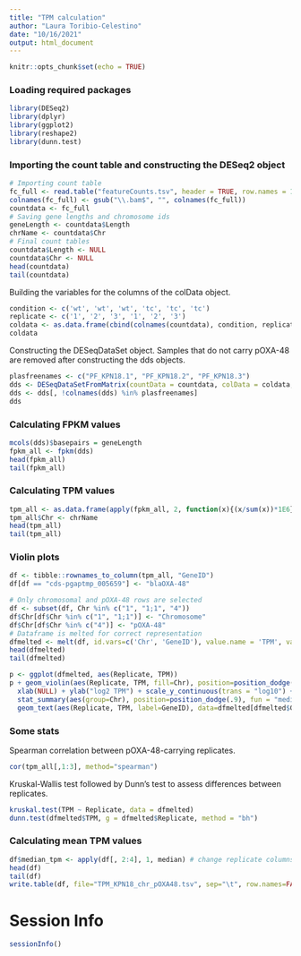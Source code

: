 ```yaml
---
title: "TPM calculation"
author: "Laura Toribio-Celestino"
date: "10/16/2021"
output: html_document
---
```


```r
knitr::opts_chunk$set(echo = TRUE)
```

### Loading required packages

```r
library(DESeq2)
library(dplyr)
library(ggplot2)
library(reshape2)
library(dunn.test)
```

### Importing the count table and constructing the DESeq2 object

```r
# Importing count table
fc_full <- read.table("featureCounts.tsv", header = TRUE, row.names = 1)
colnames(fc_full) <- gsub("\\.bam$", "", colnames(fc_full))
countdata <- fc_full
# Saving gene lengths and chromosome ids
geneLength <- countdata$Length
chrName <- countdata$Chr
# Final count tables
countdata$Length <- NULL
countdata$Chr <- NULL
head(countdata)
tail(countdata)
```

Building the variables for the columns of the colData object.

```r
condition <- c('wt', 'wt', 'wt', 'tc', 'tc', 'tc')
replicate <- c('1', '2', '3', '1', '2', '3')
coldata <- as.data.frame(cbind(colnames(countdata), condition, replicate))
coldata
```

Constructing the DESeqDataSet object. Samples that do not carry pOXA-48 are removed after constructing the dds objects.

```r
plasfreenames <- c("PF_KPN18.1", "PF_KPN18.2", "PF_KPN18.3")
dds <- DESeqDataSetFromMatrix(countData = countdata, colData = coldata, design = ~ condition)
dds <- dds[, !colnames(dds) %in% plasfreenames]
dds
```

### Calculating FPKM values

```r
mcols(dds)$basepairs = geneLength
fpkm_all <- fpkm(dds)
head(fpkm_all)
tail(fpkm_all)
```

### Calculating TPM values

```r
tpm_all <- as.data.frame(apply(fpkm_all, 2, function(x){(x/sum(x))*1E6}))
tpm_all$Chr <- chrName
head(tpm_all)
tail(tpm_all)
```

### Violin plots

```r
df <- tibble::rownames_to_column(tpm_all, "GeneID")
df[df == "cds-pgaptmp_005659"] <- "blaOXA-48"

# Only chromosomal and pOXA-48 rows are selected
df <- subset(df, Chr %in% c("1", "1;1", "4"))
df$Chr[df$Chr %in% c("1", "1;1")] <- "Chromosome"
df$Chr[df$Chr %in% c("4")] <- "pOXA-48"
# Dataframe is melted for correct representation
dfmelted <- melt(df, id.vars=c('Chr', 'GeneID'), value.name = 'TPM', variable.name = 'Replicate')
head(dfmelted)
tail(dfmelted)

p <- ggplot(dfmelted, aes(Replicate, TPM))
p + geom_violin(aes(Replicate, TPM, fill=Chr), position=position_dodge(.9)) +
  xlab(NULL) + ylab("log2 TPM") + scale_y_continuous(trans = "log10") +
  stat_summary(aes(group=Chr), position=position_dodge(.9), fun = "median", geom = "point", color = "black") +
  geom_text(aes(Replicate, TPM, label=GeneID), data=dfmelted[dfmelted$GeneID %in% "blaOXA-48", ])
```

### Some stats

Spearman correlation between pOXA-48-carrying replicates.

```r
cor(tpm_all[,1:3], method="spearman")
```

Kruskal-Wallis test followed by Dunn's test to assess differences between replicates.

```r
kruskal.test(TPM ~ Replicate, data = dfmelted)
dunn.test(dfmelted$TPM, g = dfmelted$Replicate, method = "bh")
```

### Calculating mean TPM values

```r
df$median_tpm <- apply(df[, 2:4], 1, median) # change replicate columns if necessary
head(df)
tail(df)
write.table(df, file="TPM_KPN18_chr_pOXA48.tsv", sep="\t", row.names=FALSE)
```

# Session Info

```r
sessionInfo()
```